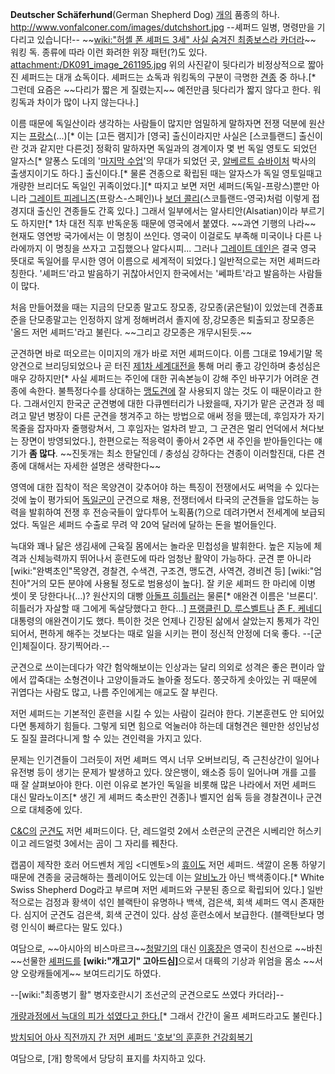 '''Deutscher Schäferhund'''(German Shepherd Dog) [[개]]의 품종의 하나.
http://www.vonfalconer.com/images/dutchshort.jpg
--셰퍼드 일병, 명령만을 기다리고 있습니다!--
~~[[wiki:"허셸 폰 셰퍼드 3세" 사실 숨겨진 최종보스라 카더라]]~~
워킹 독. 종류에 따라 이런 화려한 위장 패턴(?)도 있다.
attachment:/DK091_image_261195.jpg
위의 사진같이 뒷다리가 비정상적으로 짧아진 셰퍼드는 대개 쇼독이다. 셰퍼드는 쇼독과 워킹독의 구분이 극명한 [[견종]] 중 하나.[* 그런데 요즘은 ~~다리가 짧은 게 질렸는지~~ 예전만큼 뒷다리가 짧지 않다고 한다. 워킹독과 차이가 많이 나지 않는다나.]

이름 때문에 독일산이라 생각하는 사람들이 많지만 엄밀하게 말하자면 전쟁 덕분에 원산지는 [[프랑스]](...)[* 이는 [고든 램지]가 [영국] 출신이라지만 사실은 [스코틀랜드] 출신이란 것과 같지만 다른것] 정확히 말하자면 독일과의 경계이자 몇 번 독일 영토도 되었던 알자스[* 알퐁스 도데의 '[[마지막 수업]]'의 무대가 되었던 곳, [[알베르트 슈바이처]] 박사의 출생지이기도 하다.] 출신이다.[* 물론 견종으로 확립된 때는 알자스가 독일 영토일때고 개량한 브리더도 독일인 귀족이었다.][* 따지고 보면 저먼 셰퍼드(독일-프랑스)뿐만 아니라 [[그레이트 피레니즈]](프랑스-스페인)나 [[보더 콜리]](스코틀랜드-영국)처럼 이렇게 접경지대 출신인 견종들도 간혹 있다.] 그래서 일부에서는 알사티안(Alsatian)이라 부르기도 하지만[* 1차 대전 직후 반독운동 때문에 영국에서 붙였다. ~~과연 기행의 나라~~ 현재도 영연방 국가에서는 이 명칭이 쓰인다. 영국이 이걸로도 부족해 미국이나 다른 나라에까지 이 명칭을 쓰자고 고집했으나 알다시피... 그러나 [[그레이트 데인]]은 결국 영국 뜻대로 독일어를 무시한 영어 이름으로 세계적이 되었다.] 일반적으로는 저먼 셰퍼드라 칭한다. '셰퍼드'라고 발음하기 귀찮아서인지 한국에서는 '쎄파트'라고 발음하는 사람들이 많다.

처음 만들어졌을 때는 지금의 단모종 말고도 장모종, 강모종(굵은털)이 있었는데 견종표준을 단모종말고는 인정하지 않게 정해버려서 졸지에 장,강모종은 퇴출되고 장모종은 '올드 저먼 셰퍼드'라고 불린다. ~~그리고 강모종은 개무시된듯.~~

군견하면 바로 떠오르는 이미지의 개가 바로 저먼 셰퍼드이다. 이름 그대로 19세기말 목양견으로 브리딩되었으나 곧 터진 [[제1차 세계대전]]을 통해 머리 좋고 강인하며 충성심은 매우 강하지만[* 사실 셰퍼드는 주인에 대한 귀속본능이 강해 주인 바꾸기가 어려운 견종에 속한다. 불특정다수를 상대하는 [[맹도견]]에 잘 사용되지 않는 것도 이 때문이라고 한다. 그래서인지 한국군 군견병에 대한 다큐멘터리가 나왔을때, 자기가 맡은 군견과 정 떼려고 말년 병장이 다른 군견을 챙겨주고 하는 방법으로 애써 정을 뗐는데, 후임자가 자기 목줄을 잡자마자 줄행랑쳐서, 그 후임자는 얼차려 받고, 그 군견은 멀리 언덕에서 쳐다보는 장면이 방영되었다.], 한편으로는 적응력이 좋아서 2주면 새 주인을 받아들인다는 얘기가 '''좀 많다'''. ~~진돗개는 최소 한달인데 / 충성심 강하다는 견종이 이러할진대, 다른 견종에 대해서는 자세한 설명은 생략한다~~ 

영역에 대한 집착이 적은 목양견이 갖추어야 하는 특징이 전쟁에서도 써먹을 수 있다는 것에 높이 평가되어 [[독일군]]이 군견으로 채용, 전쟁터에서 타국의 군견들을 압도하는 능력을 발휘하여 전쟁 후 전승국들이 앞다투어 노획품(?)으로 데려가면서 전세계에 보급되었다. 독일은 셰퍼드 수출로 무려 약 20억 달러에 달하는 돈을 벌어들인다. 

늑대와 꽤나 닮은 생김새에 근육질 몸에서는 놀라운 민첩성을 발휘한다. 높은 지능에 체격과 신체능력까지 뛰어나서 훈련도에 따라 엄청난 활약이 가능하다. 군견 뿐 아니라 [wiki:"완벽초인"목양견, 경찰견, 수색견, 구조견, 맹도견, 사역견, 경비견 등] [wiki:"엄친아"거의 모든 분야에 사용될 정도로 범용성이 높다]. 잘 키운 셰퍼드 한 마리에 이병 셋이 못 당한다나(…)? 원산지의 대빵 [[아돌프 히틀러]]는 물론[* 애완견 이름은 '브론디'. 히틀러가 자살할 때 그에게 독살당했다고 한다...] [[프랭클린 D. 루스벨트]]나 [[존 F. 케네디]] 대통령의 애완견이기도 했다. 특이한 것은 언제나 긴장된 삶에서 살았는지 통제가 각인되어서, 편하게 해주는 것보다는 때로 일을 시키는 편이 정신적 안정에 더욱 좋다. --[군인]체질이다. 장기찍어라.--

군견으로 쓰이는데다가 약간 험악해보이는 인상과는 달리 의외로 성격은 좋은 편이라 앞에서 깝죽대는 소형견이나 고양이들과도 놀아줄 정도다. 쫑긋하게 솟아있는 귀 때문에 귀엽다는 사람도 많고, 나름 주인에게는 애교도 잘 부린다.

저먼 셰퍼드는 기본적인 훈련을 시킬 수 있는 사람이 길러야 한다. 기본훈련도 안 되어있다면 통제하기 힘들다. 그렇게 되면 힘으로 억눌러야 하는데 대형견은 웬만한 성인남성도 질질 끌려다니게 할 수 있는 견인력을 가지고 있다.

문제는 인기견들이 그러듯이 저먼 셰퍼드 역시 너무 오버브리딩, 즉 근친상간이 일어나 유전병 등이 생기는 문제가 발생하고 있다. 앉은뱅이, 왜소증 등이 일어나며 개를 고를 때 잘 살펴보아야 한다. 이런 이유로 본가인 독일을 비롯해 많은 나라에서 저먼 셰퍼드 대신 말라노이즈[* 생긴 게 셰퍼드 축소판인 견종]나 벨지언 쉽독 등을 경찰견이나 군견으로 대체중에 있다.

[[C&C]]의 [[군견]]도 저먼 셰퍼드이다. 단, 레드얼럿 2에서 소련군의 군견은 시베리안 허스키이고 레드얼럿 3에서는 곰이 그 자리를 꿰찬다.

캡콤이 제작한 호러 어드벤처 게임 <디멘토>의 [[휴이]]도 저먼 셰퍼드. 색깔이 온통 하얗기 때문에 견종을 궁금해하는 플레이어도 있는데 이는 [[알비노]]가 아닌 백색종이다.[* White Swiss Shepherd Dog라고 부르며 저먼 셰퍼드와 구분된 종으로 확립되어 있다.] 일반적으로는 검정과 황색이 섞인 블랙탄이 유명하나 백색, 검은색, 회색 셰퍼드 역시 존재한다. 심지어 군견도 검은색, 회색 군견이 있다. 삼성 훈련소에서 보급한다. (블랙탄보다 명령 인식이 빠르다는 말도 있다.)

여담으로, ~~아시아의 비스마르크~~[[청]]말기의 대신 [[이홍장]]은 영국이 친선으로 ~~바친~~선물한 [[셰퍼드]]를 '''[wiki:"개고기" 고아드심]'''으로서 대륙의 기상과 위엄을 몸소 ~~서양 오랑캐들에게~~ 보여드리기도 하였다.

--[wiki:"최종병기 활" 병자호란시기 조선군의 군견으로도 쓰였다 카더라]--

[http://blog.donga.com/kangsdogs/archives/13315 개량과정에서 늑대의 피가 섞였다고 한다.][* 그래서 간간이 울프 셰퍼드라고도 불린다.]

[http://dkbnews.tistory.com/521 방치되어 아사 직전까지 간 저먼 셰퍼드 '호보'의 훈훈한 건강회복기]

여담으로, [개] 항목에서 당당히 표지를 차지하고 있다.
